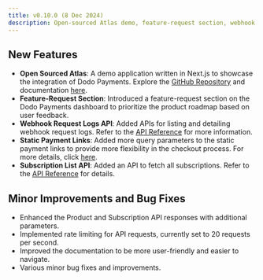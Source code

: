 ```yaml
---
title: v0.10.0 (8 Dec 2024)
description: Open-sourced Atlas demo, feature-request section, webhook request logs API, subscription list API, and various improvements and bug fixes.
---
```


## New Features
- **Open Sourced Atlas**: A demo application written in Next.js to showcase the integration of Dodo Payments. Explore the [GitHub Repository](https://github.com/dodopayments/dodo-checkout-demo) and documentation [here](/api-reference/integration-guide).
- **Feature-Request Section**: Introduced a feature-request section on the Dodo Payments dashboard to prioritize the product roadmap based on user feedback.
- **Webhook Request Logs API**: Added APIs for listing and detailing webhook request logs. Refer to the [API Reference](/api-reference/webhooks/get-webhook_events) for more information.
- **Static Payment Links**: Added more query parameters to the static payment links to provide more flexibility in the checkout process. For more details, click [here](/api-reference/integration-guide#1-static-payment-links).
- **Subscription List API**: Added an API to fetch all subscriptions. Refer to the [API Reference](/api-reference/subscriptions/get-subscriptions-1) for details.

## Minor Improvements and Bug Fixes
- Enhanced the Product and Subscription API responses with additional parameters.
- Implemented rate limiting for API requests, currently set to 20 requests per second.
- Improved the documentation to be more user-friendly and easier to navigate.
- Various minor bug fixes and improvements.